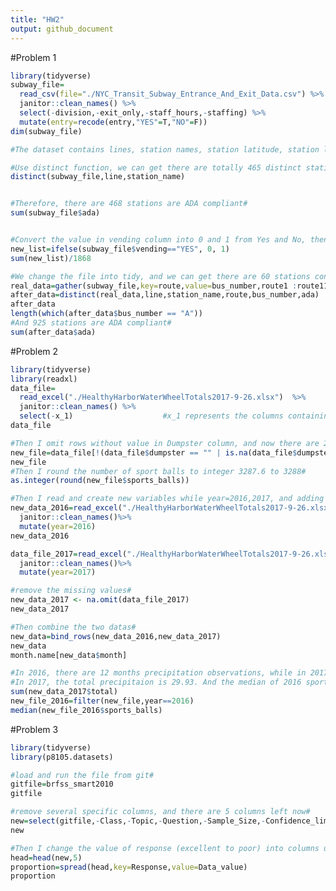 ```yaml
---
title: "HW2"
output: github_document
---
```


#Problem 1
```r
library(tidyverse)
subway_file=
  read_csv(file="./NYC_Transit_Subway_Entrance_And_Exit_Data.csv") %>%
  janitor::clean_names() %>%
  select(-division,-exit_only,-staff_hours,-staffing) %>%
  mutate(entry=recode(entry,"YES"=T,"NO"=F))
dim(subway_file)  

#The dataset contains lines, station names, station latitude, station longitude, routes, entrance type, entry, vending, ADA, ADA notes, and the dimension is 1868x28 #

#Use distinct function, we can get there are totally 465 distinct stations#
distinct(subway_file,line,station_name) 


#Therefore, there are 468 stations are ADA compliant#
sum(subway_file$ada)     


#Convert the value in vending column into 0 and 1 from Yes and No, then we get 183 stations without vending. Using 183 diveded by total station number 1868, then we can get the proportion of station without vending#
new_list=ifelse(subway_file$vending=="YES", 0, 1)
sum(new_list)/1868

#We change the file into tidy, and we can get there are 60 stations containing A#
real_data=gather(subway_file,key=route,value=bus_number,route1 :route11)
after_data=distinct(real_data,line,station_name,route,bus_number,ada) 
after_data
length(which(after_data$bus_number == "A")) 
#And 925 stations are ADA compliant#
sum(after_data$ada)
```
#Problem 2
```r
library(tidyverse)
library(readxl)
data_file=
  read_excel("./HealthyHarborWaterWheelTotals2017-9-26.xlsx")  %>%
  janitor::clean_names() %>%
  select(-x_1)                    #x_1 represents the columns containing notes, and I remove this column#
data_file

#Then I omit rows without value in Dumpster column, and now there are 216 rows left# 
new_file=data_file[!(data_file$dumpster == "" | is.na(data_file$dumpster)), ]
new_file
#Then I round the number of sport balls to integer 3287.6 to 3288#
as.integer(round(new_file$sports_balls))

#Then I read and create new variables while year=2016,2017, and adding a new variable year# 
new_data_2016=read_excel("./HealthyHarborWaterWheelTotals2017-9-26.xlsx", sheet = "2016 Precipitation")%>%
  janitor::clean_names()%>%
  mutate(year=2016)
new_data_2016

data_file_2017=read_excel("./HealthyHarborWaterWheelTotals2017-9-26.xlsx", sheet = "2017 Precipitation")%>%
  janitor::clean_names()%>%
  mutate(year=2017)

#remove the missing values#
new_data_2017 <- na.omit(data_file_2017)
new_data_2017

#Then combine the two datas#
new_data=bind_rows(new_data_2016,new_data_2017)
new_data
month.name[new_data$month]

#In 2016, there are 12 months precipitation observations, while in 2017, there are 8 observations.#
#In 2017, the total precipitaion is 29.93. And the median of 2016 sport balls is 26.#
sum(new_data_2017$total)
new_file_2016=filter(new_file,year==2016)
median(new_file_2016$sports_balls)
```

#Problem 3
```r
library(tidyverse)
library(p8105.datasets)

#load and run the file from git#
gitfile=brfss_smart2010                            
gitfile

#remove several specific columns, and there are 5 columns left now#
new=select(gitfile,-Class,-Topic,-Question,-Sample_Size,-Confidence_limit_Low:-GeoLocation)
new

#Then I change the value of response (excellent to poor) into columns using "spread" function and get the propotion#
head=head(new,5)
proportion=spread(head,key=Response,value=Data_value)
proportion











```

